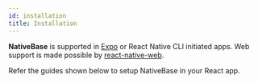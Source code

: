 ```yaml
---
id: installation
title: Installation
---
```



**NativeBase** is supported in [Expo](https://docs.expo.io/get-started/installation/) or React Native CLI initiated apps. Web support is made possible by [react-native-web](https://necolas.github.io/react-native-web/).

Refer the guides shown below to setup NativeBase in your React app.

<div className="tailwind">
  <div className="mt-4 mb-8">
    <div className="row">
      <TileLink
        title="Install in Expo project"
        url="install-expo"
        description="Follow this guide to install NativeBase in your existing or new Expo project"
        className="bg-gray-700 mt-2"
      />
      <TileLink
        title="Install in React Native CLI project"
        url="install-rn"
        description="Follow this guide to install NativeBase in your existing or new React Native CLI inititiated project"
        className="bg-gray-700  mt-2"
      />
    </div>
    <div className="row mt-2">
      <TileLink
        title="Install in NextJS project"
        url="install-cra"
        description="Follow this guide to install NativeBase in your existing or new React Native CLI inititiated project"
        className="bg-gray-700"
      />
      <TileLink
        title="Install in Create React App project"
        url="install-cra"
        description="Follow this guide to install NativeBase in your existing or new React Native CLI inititiated project"
        className="bg-gray-700"
      />
    </div>
  </div>
</div>

